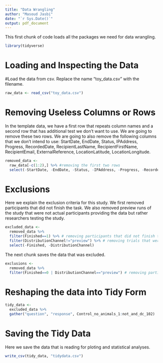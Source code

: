 ```yaml
---
title: "Data Wrangling"
author: "Masoud Jasbi"
date: "`r Sys.Date()`"
output: pdf_document
---
```


This first chunk of code loads all the packages we need for data wrangling.

```r
library(tidyverse)
```

# Loading and Inspecting the Data
#Load the data from csv. Replace the name "toy_data.csv" with the filename.

```r
raw_data <- read_csv("toy_data.csv")
```

# Removing Useless Columns or Rows

In the template data, we have a first row that repeats column names and a second row that has additional test we don't want to use. We are going to remove these two rows. We are going to also remove the following columns that we don't intend to use: StartDate, EndDate, Status, IPAddress, Progress, RecordedDate, RecipientLastName, RecipientFirstName, RecipientEmail, ExternalReference, LocationLatitude, LocationLongitude.

```r
removed_data <- 
  raw_data[-c(1:2),] %>% #removing the first two rows
  select(-StartDate, -EndDate, -Status, -IPAddress, -Progress, -RecordedDate, -RecipientLastName, -RecipientFirstName, -RecipientEmail, -ExternalReference, -LocationLatitude, -LocationLongitude) #removing colunns we don't need
```

# Exclusions

Here we explain the exclusion criteria for this study. We first removed participants that did not finish the task. We also removed preview runs of the study that were not actual participants providing the data but rather researchers testing the study.

```r
excluded_data <-
  removed_data %>%
  filter(Finished==1) %>% # removing participants that did not finish the task
  filter(DistributionChannel!="preview") %>% # removing trials that were preview trials
  select(-Finished, -DistributionChannel)
```

The next chunk saves the data that was excluded. 

```r
exclusions <-
  removed_data %>%
  filter(Finished==0 | DistributionChannel=="preview") # removing participants that did not finish the task
```

# Reshaping the data into Tidy Form

```r
tidy_data <-
  excluded_data %>%
  gather("question", "response", Control_no_animals_1:not_and_dc_102)
```

# Saving the Tidy Data

Here we save the data that is reading for ploting and statistical analyses.

```r
write_csv(tidy_data, "tidydata.csv")
```
